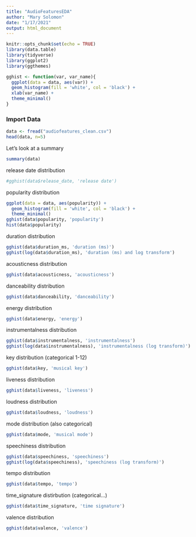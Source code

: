 ```yaml
---
title: "AudioFeaturesEDA"
author: "Mary Solomon"
date: "1/17/2021"
output: html_document
---
```


```r
knitr::opts_chunk$set(echo = TRUE)
library(data.table)
library(tidyverse)
library(ggplot2)
library(ggthemes)

gghist <- function(var, var_name){
  ggplot(data = data, aes(var)) + 
  geom_histogram(fill = 'white', col = 'black') +
  xlab(var_name) +
  theme_minimal()
}
```

### Import Data 
```r
data <- fread("audiofeatures_clean.csv")
head(data, n=5)
```

Let's look at a summary
```r
summary(data)
```


release date distribution
```r
#gghist(data$release_date, 'release date')
```


popularity distribution
```r
ggplot(data = data, aes(popularity)) + 
  geom_histogram(fill = 'white', col = 'black') +
  theme_minimal()
gghist(data$popularity, 'popularity')
hist(data$popularity)
```



duration distribution
```r
gghist(data$duration_ms, 'duration (ms)')
gghist(log(data$duration_ms), 'duration (ms) and log transform')
```



acousticness distribution
```r
gghist(data$acousticness, 'acousticness')
```

danceability distribution
```r
gghist(data$danceability, 'danceability')
```

energy distribution
```r
gghist(data$energy, 'energy')
```

instrumentalness distribution
```r
gghist(data$instrumentalness, 'instrumentalness')
gghist(log(data$instrumentalness), 'instrumentalness (log transform)')
```


key distribution (categorical 1-12)
```r
gghist(data$key, 'musical key')
```


liveness distribution
```r
gghist(data$liveness, 'liveness')
```

loudness distribution
```r
gghist(data$loudness, 'loudness')
```

mode distribution (also categorical)
```r
gghist(data$mode, 'musical mode')
```


speechiness distribution
```r
gghist(data$speechiness, 'speechiness')
gghist(log(data$speechiness), 'speechiness (log transform)')
```


tempo distribution
```r
gghist(data$tempo, 'tempo')
```



time_signature distirbution (categorical...)
```r
gghist(data$time_signature, 'time signature')
```


valence distribution
```r
gghist(data$valence, 'valence')
```


